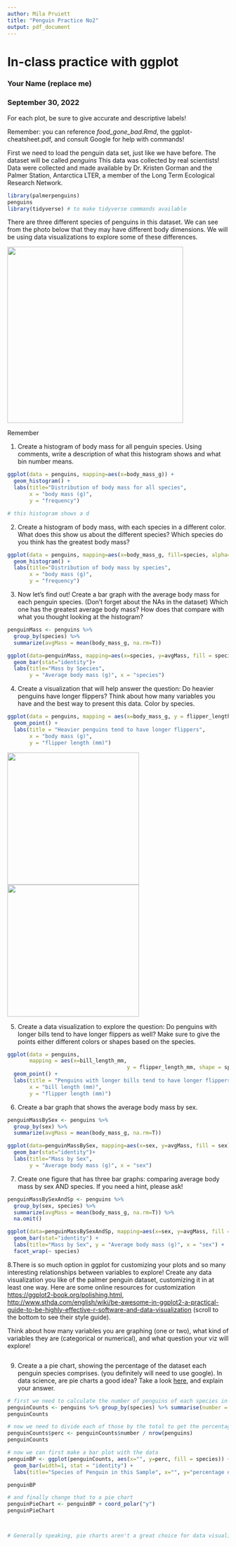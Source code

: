 ```yaml
---
author: Mila Pruiett
title: "Penguin Practice No2"
output: pdf_document
---
```


# In-class practice with ggplot

### Your Name (replace me)

### September 30, 2022

For each plot, be sure to give accurate and descriptive labels!

Remember: you can reference *food_gone_bad.Rmd*, the ggplot-cheatsheet.pdf, and consult Google for help with commands!

First we need to load the penguin data set, just like we have before. The dataset will be called *penguins* This data was collected by real scientists! Data were collected and made available by Dr. Kristen Gorman and the Palmer Station, Antarctica LTER, a member of the Long Term Ecological Research Network.

```r
library(palmerpenguins)
penguins
library(tidyverse) # to make tidyverse commands available 
```

There are three different species of penguins in this dataset. We can see from the photo below that they may have different body dimensions. We will be using data visualizations to explore some of these differences.

![](penguins.jpg){width="400"}

Remember

1.  Create a histogram of body mass for all penguin species. Using comments, write a description of what this histogram shows and what bin number means.

```r
ggplot(data = penguins, mapping=aes(x=body_mass_g)) +
  geom_histogram() +
  labs(title="Distribution of body mass for all species", 
       x = "body mass (g)", 
       y = "frequency")

# this histogram shows a d
```

2.  Create a histogram of body mass, with each species in a different color. What does this show us about the different species? Which species do you think has the greatest body mass?

```r
ggplot(data = penguins, mapping=aes(x=body_mass_g, fill=species, alpha=0.5)) +
  geom_histogram() +
  labs(title="Distribution of body mass by species", 
       x = "body mass (g)", 
       y = "frequency")
```

3.  Now let's find out! Create a bar graph with the average body mass for each penguin species. (Don't forget about the NAs in the dataset) Which one has the greatest average body mass? How does that compare with what you thought looking at the histogram?

```r
penguinMass <- penguins %>% 
  group_by(species) %>% 
  summarize(avgMass = mean(body_mass_g, na.rm=T))

ggplot(data=penguinMass, mapping=aes(x=species, y=avgMass, fill = species)) +
  geom_bar(stat="identity")+
  labs(title="Mass by Species", 
       y = "Average body mass (g)", x = "species")


```

4.  Create a visualization that will help answer the question: Do heavier penguins have longer flippers? Think about how many variables you have and the best way to present this data. Color by species.

```r
ggplot(data = penguins, mapping = aes(x=body_mass_g, y = flipper_length_mm, color = species)) +
  geom_point() +
  labs(title = "Heavier penguins tend to have longer flippers", 
       x = "body mass (g)", 
       y = "flipper length (mm)")
```

![](penguinMouth.jpg){width="300"} ![](penguinAnatomy.jpg){width="300"}

5.  Create a data visualization to explore the question: Do penguins with longer bills tend to have longer flippers as well? Make sure to give the points either different colors or shapes based on the species.

```r
ggplot(data = penguins, 
       mapping = aes(x=bill_length_mm, 
                                      y = flipper_length_mm, shape = species, color=species)) +
  geom_point() +
  labs(title = "Penguins with longer bills tend to have longer flippers", 
       x = "bill length (mm)", 
       y = "flipper length (mm)")
```

6.  Create a bar graph that shows the average body mass by sex.

```r
penguinMassBySex <- penguins %>% 
  group_by(sex) %>% 
  summarize(avgMass = mean(body_mass_g, na.rm=T))

ggplot(data=penguinMassBySex, mapping=aes(x=sex, y=avgMass, fill = sex)) +
  geom_bar(stat="identity")+
  labs(title="Mass by Sex", 
       y = "Average body mass (g)", x = "sex")
```

7.  Create one figure that has three bar graphs: comparing average body mass by sex AND species. If you need a hint, please ask!

```r
penguinMassBySexAndSp <- penguins %>% 
  group_by(sex, species) %>% 
  summarize(avgMass = mean(body_mass_g, na.rm=T)) %>% 
  na.omit()

ggplot(data=penguinMassBySexAndSp, mapping=aes(x=sex, y=avgMass, fill = sex)) +
  geom_bar(stat="identity") + 
  labs(title="Mass by Sex", y = "Average body mass (g)", x = "sex") +
  facet_wrap(~ species)
```

8.There is so much option in ggplot for customizing your plots and so many interesting relationships between variables to explore! Create any data visualization you like of the palmer penguin dataset, customizing it in at least one way. Here are some online resources for customization <https://ggplot2-book.org/polishing.html>, <http://www.sthda.com/english/wiki/be-awesome-in-ggplot2-a-practical-guide-to-be-highly-effective-r-software-and-data-visualization> (scroll to the bottom to see their style guide).

Think about how many variables you are graphing (one or two), what kind of variables they are (categorical or numerical), and what question your viz will explore!

```r

```

9.  Create a a pie chart, showing the percentage of the dataset each penguin species comprises. (you definitely will need to use google). In data science, are pie charts a good idea? Take a look [here](https://medium.com/analytics-vidhya/dont-use-pie-charts-in-data-analysis-6c005723e657), and explain your answer.

```r
# first we need to calculate the number of penguins of each species in the dataset
penguinCounts <- penguins %>% group_by(species) %>% summarise(number = n())
penguinCounts

# now we need to divide each of those by the total to get the percentage
penguinCounts$perc <- penguinCounts$number / nrow(penguins)
penguinCounts

# now we can first make a bar plot with the data
penguinBP <- ggplot(penguinCounts, aes(x="", y=perc, fill = species)) +
  geom_bar(width=1, stat = "identity") +
  labs(title="Species of Penguin in this Sample", x="", y="percentage of species")

penguinBP

# and finally change that to a pie chart
penguinPieChart <- penguinBP + coord_polar("y")
penguinPieChart



# Generally speaking, pie charts aren't a great choice for data visualizations, because humans aren't good and comparing shapes with angles. Differences in bar charts are much easier for humans to interpret.
```
